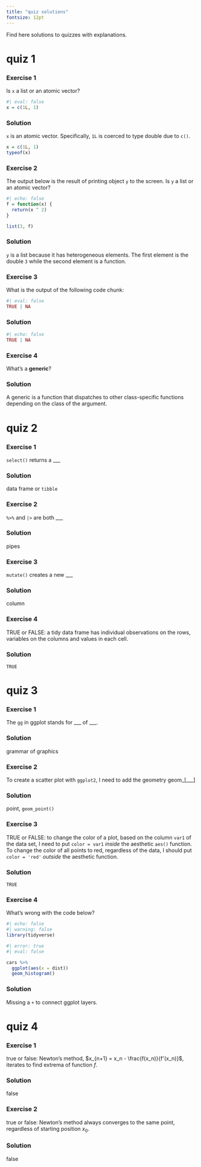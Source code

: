 ```yaml
---
title: "quiz solutions"
fontsize: 12pt
---
```


Find here solutions to quizzes with explanations.

<!-- 
::: panel-tabset 
::: 
-->


# quiz 1

::: panel-tabset
### Exercise 1

Is `x` a list or an atomic vector?

```r
#| eval: false
x = c(1L, 1)
```

### Solution

`x` is an atomic vector. Specifically, `1L` is coerced to type double due to `c()`.

```r
x = c(1L, 1)
typeof(x)
```
:::

::: panel-tabset

### Exercise 2

The output below is the result of printing object `y` to the screen. Is `y` a list or an atomic vector?

```r
#| echo: false
f = function(x) {
  return(x ^ 2)
}

list(3, f)
```

### Solution

`y` is a list because it has heterogeneous elements. The first element is the double `3` while the second element is a function.

:::

::: panel-tabset
### Exercise 3
What is the output of the following code chunk:

```r
#| eval: false
TRUE | NA
```

### Solution

```r
#| echo: false
TRUE | NA
```
:::

::: panel-tabset

### Exercise 4

What's a **generic**?

### Solution

A generic is a function that dispatches to other class-specific functions depending on the class of the argument.
:::

# quiz 2

::: panel-tabset

### Exercise 1

`select()` returns a ___

### Solution

data frame or `tibble`

:::

::: panel-tabset

### Exercise 2

`%>%` and `|>` are both ___

### Solution

pipes
:::

::: panel-tabset

### Exercise 3

`mutate()` creates a new ___

### Solution

column
:::

::: panel-tabset

### Exercise 4

TRUE or FALSE: a tidy data frame has individual observations on the rows, variables on the columns and values in each cell.


### Solution

`TRUE`

:::


# quiz 3

::: panel-tabset
### Exercise 1
The `gg` in ggplot stands for ___ of ___.

### Solution

grammar of graphics
:::

::: panel-tabset
### Exercise 2
To create a scatter plot with `ggplot2`, I need to add the geometry geom_[___]

### Solution
point, `geom_point()`
:::

::: panel-tabset
### Exercise 3

TRUE or FALSE: to change the color of a plot, based on the column `var1` of the data set, I need to put `color = var1` *inside* the aesthetic `aes()` function. To change the color of all points to red, regardless of the data, I should put `color = 'red'` *outside* the aesthetic function.

### Solution
`TRUE`
:::

::: panel-tabset
### Exercise 4
What's wrong with the code below?

```r
#| echo: false
#| warning: false
library(tidyverse)
```


```r
#| error: true
#| eval: false

cars %>%
  ggplot(aes(x = dist)) 
  geom_histogram()
```

### Solution
Missing a `+` to connect ggplot layers.
:::

# quiz 4

::: panel-tabset

### Exercise 1

true or false: Newton's method, $x_{n+1} = x_n - \frac{f(x_n)}{f'(x_n)}$, iterates to find extrema of function $f$.

### Solution

false

:::

::: panel-tabset

### Exercise 2

true or false: Newton's method always converges to the same point, regardless of starting position $x_0$.

### Solution

false

:::
